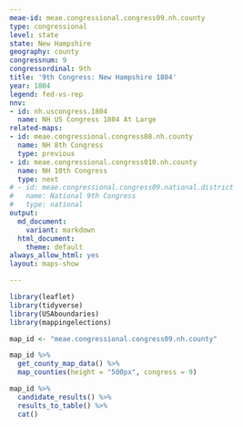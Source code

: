 ```yaml
---
meae-id: meae.congressional.congress09.nh.county
type: congressional
level: state
state: New Hampshire
geography: county
congressnum: 9
congressordinal: 9th
title: '9th Congress: New Hampshire 1804'
year: 1804
legend: fed-vs-rep
nnv:
- id: nh.uscongress.1804
  name: NH US Congress 1804 At Large
related-maps:
- id: meae.congressional.congress08.nh.county
  name: NH 8th Congress
  type: previous
- id: meae.congressional.congress010.nh.county
  name: NH 10th Congress
  type: next
# - id: meae.congressional.congress09.national.district
#   name: National 9th Congress
#   type: national
output:
  md_document:
    variant: markdown
  html_document:
    theme: default
always_allow_html: yes
layout: maps-show

---
```


```r
library(leaflet)
library(tidyverse)
library(USAboundaries)
library(mappingelections)

map_id <- "meae.congressional.congress09.nh.county"
```

<div class="map">

```r
map_id %>%
  get_county_map_data() %>%
  map_counties(height = "500px", congress = 9)
```

</div>

<div class="results-table">

```r
map_id %>%
  candidate_results() %>%
  results_to_table() %>%
  cat()
```

</div>
